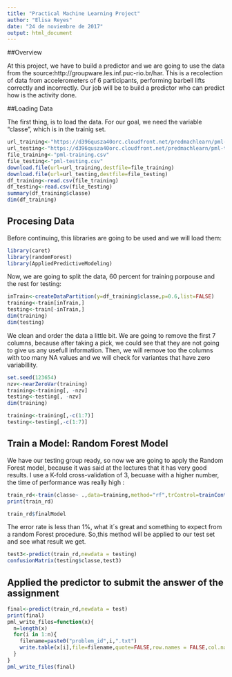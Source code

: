 ---
title: "Practical Machine Learning Project"
author: "Elisa Reyes"
date: "24 de noviembre de 2017"
output: html_document
---
##Overview

 At this project, we have to build a predictor and we are going to use the data from the source:http://groupware.les.inf.puc-rio.br/har. This is a recolection of data from accelerometers of 6 participants, performing barbell lifts correctly and incorrectly. Our job will be to build a predictor who can predict how is the activity done.
 
##Loading Data

  The first thing, is to load the data. For our goal, we need the variable "classe", which is in the trainig set. 
```{r, echo=TRUE}
url_training<-"https://d396qusza40orc.cloudfront.net/predmachlearn/pml-training.csv"
url_testing<-"https://d396qusza40orc.cloudfront.net/predmachlearn/pml-testing.csv"
file_training<-"pml-training.csv"
file_testing<-"pml-testing.csv"
download.file(url=url_training,destfile=file_training)
download.file(url=url_testing,destfile=file_testing)
df_training<-read.csv(file_training)
df_testing<-read.csv(file_testing)
summary(df_training$classe)
dim(df_training)
```

## Procesing Data

  Before continuing, this libraries are going to be used and we will load them:
```{r, echo=TRUE}
library(caret)
library(randomForest)
library(AppliedPredictiveModeling)
```
  
   Now, we are going to split the data, 60 percent for training porpouse and the rest for testing:
```{r,echo=TRUE}
inTrain<-createDataPartition(y=df_training$classe,p=0.6,list=FALSE)
training<-train[inTrain,]
testing<-train[-inTrain,]
dim(training)
dim(testing)
```
 We clean and order the data a little bit. We are going to remove the first 7 columns, because after taking a pick, we could see that they are not going to give us any usefull information. Then, we will remove too the columns with too many NA values and we will check for variantes that have zero variabillity.
```{r, echo =TRUE}
set.seed(123654)
nzv<-nearZeroVar(training)
training<-training[, -nzv]
testing<-testing[, -nzv]
dim(training)
```

```{r,echo=TRUE}
training<-training[,-c(1:7)]
testing<-testing[,-c(1:7)]
```

## Train a Model: Random Forest Model

   We have our testing group ready, so now we are going to apply the Random Forest model, because it was said at the lectures that it has very good results. I use a K-fold cross-validation of 3, becuase with a higher number, the time of performance was really high :
```{r,echo=TRUE}
train_rd<-train(classe~ .,data=training,method="rf",trControl=trainControl(method = "cv",number=3))
print(train_rd)
```
```{r,echo=TRUE}
train_rd$finalModel
```
The error rate is less than 1%, what it´s great and something to expect from a random Forest procedure. So,this method will be applied to our test set and see what result we get.

```{r, echo=TRUE}
test3<-predict(train_rd,newdata = testing)
confusionMatrix(testing$classe,test3)
``` 

## Applied the predictor to submit the answer of the assignment

```{r,echo=TRUE}
final<-predict(train_rd,newdata = test)
print(final)
pml_write_files=function(x){
  n=length(x)
  for(i in 1:n){
    filename=paste0("problem_id",i,".txt")
    write.table(x[i],file=filename,quote=FALSE,row.names = FALSE,col.names = FALSE)
  }
}
pml_write_files(final)
```
